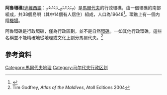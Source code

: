 {{Infobox settlement
|name                    = 阿魯環礁
|settlement_type         = 行政環礁
|image_skyline           = Haa_Dhaalu.png
|imagesize               = 250px
|nickname                = 
|motto                   = 
|pushpin_map             = 
|pushpin_map1            = 
|pushpin_label_position  = 
|pushpin_map_alt         = 
|pushpin_mapsize         = 
|pushpin_map_caption     = 
|latd = 6 |latm = 37 |lats =  |latNS = N
|longd = 72 |longm = 52 |longs =  |longEW = E
|coor_pinpoint           = 
|coordinates_type        = 
|coordinates_display     = 
|coordinates_footnotes   = 
|subdivision_type        = 國家
|subdivision_name        = [[馬爾代夫|馬爾代夫]]
|subdivision_type1       = 治府
|subdivision_name1       = Kulhudhuffushi
|subdivision_type2       = 
|subdivision_name2       = 
|established_title       = 
|established_date        = 
|founder                 = 
|population              = 19648
|named_for               = 
|seat_type               = 
|seat                    = 
|government_footnotes    = 
|government_type         = 
|leader_party            = 
|leader_title            = 
|leader_name             = 
|leader_title1           = 
|leader_name1            = 
|total_type              = 
|unit_pref               = 
|area_magnitude          = 
|area_footnotes          = 
|area_total_km2          = 22.8
|area_total_sq_mi        = 
|area_total_dunam        = 
|area_land_km2           = 
|area_land_sq_mi         = 
|area_water_km2          = 
|area_water_sq_mi        = 
|area_water_percent      = 
|timezone                 = [[馬爾代夫標準時間|馬爾代夫標準時間]]
|utc_offset               = +5
|timezone_DST             = 
|utc_offset_DST           = 
|postal_code_type        = 
|postal_code             = 
|area_code_type          = 
|area_code               = 
|website                 = 
|footnotes               = 
}}
'''阿魯環礁'''([[迪維西語|迪維西語]]：ތިލަދުންމަތީ_ދެކުނުބުރި）是[[馬爾代夫|馬爾代夫]]的行政環礁，由一個環礁的南部組成，共38個島嶼（其中14個有人居住）組成，人口為19648<ref>{{Cite web |url=https://www.citypopulation.de/Maldives.html |title=存档副本 |access-date=2016-12-31 |archive-date=2016-11-08 |archive-url=https://web.archive.org/web/20161108133517/https://www.citypopulation.de/Maldives.html |dead-url=no }}</ref>。環礁上有一個内陸[[機場|機場]]。

阿魯環礁是行政環礁，僅為行政區劃，並不是自然[[環礁|環礁]]。一如其他行政環礁，這些名稱並不能精確地從地理或文化上劃分馬爾代夫。<ref>Tim Godfrey, ''Atlas of the Maldives'', Atoll Editions 2004</ref>



== 參考資料 ==
{{reflist}}
{{Maldives-geo-stub}}

{{馬爾代夫行政規劃|state=expanded}}

[[Category:馬爾代夫地理|Category:馬爾代夫地理]]
[[Category:马尔代夫行政区划|Category:马尔代夫行政区划]]